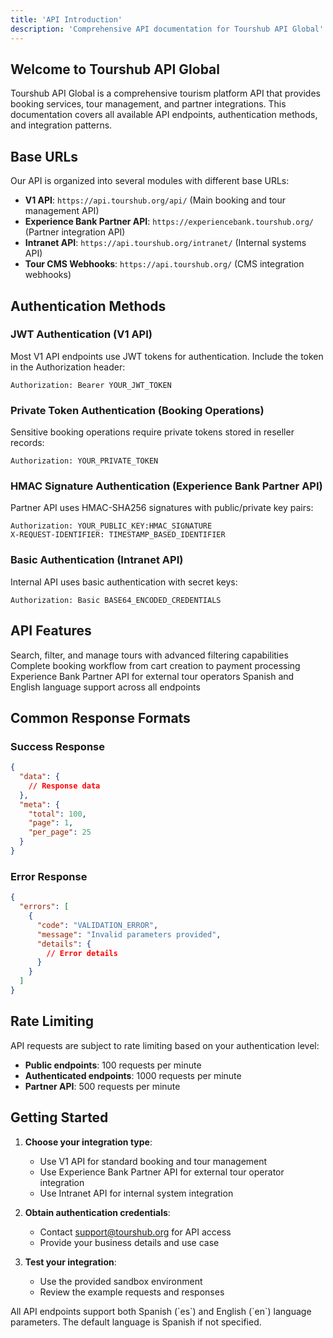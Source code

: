 ```yaml
---
title: 'API Introduction'
description: 'Comprehensive API documentation for Tourshub API Global'
---
```


## Welcome to Tourshub API Global

Tourshub API Global is a comprehensive tourism platform API that provides booking services, tour management, and partner integrations. This documentation covers all available API endpoints, authentication methods, and integration patterns.

## Base URLs

Our API is organized into several modules with different base URLs:

- **V1 API**: `https://api.tourshub.org/api/` (Main booking and tour management API)
- **Experience Bank Partner API**: `https://experiencebank.tourshub.org/` (Partner integration API)
- **Intranet API**: `https://api.tourshub.org/intranet/` (Internal systems API)
- **Tour CMS Webhooks**: `https://api.tourshub.org/` (CMS integration webhooks)

## Authentication Methods

### JWT Authentication (V1 API)
Most V1 API endpoints use JWT tokens for authentication. Include the token in the Authorization header:

```http
Authorization: Bearer YOUR_JWT_TOKEN
```

### Private Token Authentication (Booking Operations)
Sensitive booking operations require private tokens stored in reseller records:

```http
Authorization: YOUR_PRIVATE_TOKEN
```

### HMAC Signature Authentication (Experience Bank Partner API)
Partner API uses HMAC-SHA256 signatures with public/private key pairs:

```http
Authorization: YOUR_PUBLIC_KEY:HMAC_SIGNATURE
X-REQUEST-IDENTIFIER: TIMESTAMP_BASED_IDENTIFIER
```

### Basic Authentication (Intranet API)
Internal API uses basic authentication with secret keys:

```http
Authorization: Basic BASE64_ENCODED_CREDENTIALS
```

## API Features

<CardGroup cols={2}>
  <Card title="Tour Management" icon="map">
    Search, filter, and manage tours with advanced filtering capabilities
  </Card>
  <Card title="Booking System" icon="calendar">
    Complete booking workflow from cart creation to payment processing
  </Card>
  <Card title="Partner Integration" icon="handshake">
    Experience Bank Partner API for external tour operators
  </Card>
  <Card title="Multi-language Support" icon="globe">
    Spanish and English language support across all endpoints
  </Card>
</CardGroup>

## Common Response Formats

### Success Response
```json
{
  "data": {
    // Response data
  },
  "meta": {
    "total": 100,
    "page": 1,
    "per_page": 25
  }
}
```

### Error Response
```json
{
  "errors": [
    {
      "code": "VALIDATION_ERROR",
      "message": "Invalid parameters provided",
      "details": {
        // Error details
      }
    }
  ]
}
```

## Rate Limiting

API requests are subject to rate limiting based on your authentication level:
- **Public endpoints**: 100 requests per minute
- **Authenticated endpoints**: 1000 requests per minute
- **Partner API**: 500 requests per minute

## Getting Started

1. **Choose your integration type**:
   - Use V1 API for standard booking and tour management
   - Use Experience Bank Partner API for external tour operator integration
   - Use Intranet API for internal system integration

2. **Obtain authentication credentials**:
   - Contact support@tourshub.org for API access
   - Provide your business details and use case

3. **Test your integration**:
   - Use the provided sandbox environment
   - Review the example requests and responses

<Note>
  All API endpoints support both Spanish (`es`) and English (`en`) language parameters. 
  The default language is Spanish if not specified.
</Note>